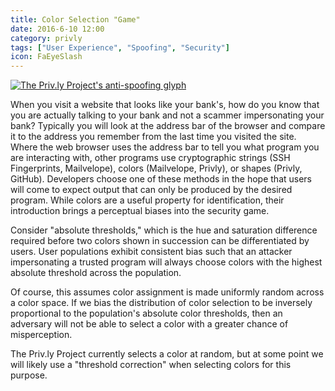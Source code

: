 ```yaml
---
title: Color Selection "Game"
date: 2016-6-10 12:00
category: privly
tags: ["User Experience", "Spoofing", "Security"]
icon: FaEyeSlash
---
```


<a href="/color-selection-game.html">
  <img alt="The Priv.ly Project's anti-spoofing glyph" src="/static/images/blog/content/glyph.png" title="The Priv.ly Project's anti-spoofing glyph" class="img-responsive" />
</a>

When you visit a website that looks like your bank's, how do you know that you are actually talking to
your bank and not a scammer impersonating your bank? Typically you will look at the address bar of the
browser and compare it to the address you remember from the last time you visited the site.
Where the web browser uses the address bar to tell you what program you are interacting with, other
programs use cryptographic strings (SSH Fingerprints, Mailvelope), colors (Mailvelope, Privly), or shapes (Privly, GitHub). Developers choose one of these methods in the hope that users will come to expect output that can
only be produced by the desired program.
While colors are a useful property for identification, their introduction brings a perceptual biases into the security game.

Consider "absolute thresholds," which is the hue and saturation difference required before two colors shown in succession can be differentiated by users. User populations exhibit consistent bias such that an attacker impersonating a trusted program will always choose colors with the highest absolute threshold across the population.

Of course, this assumes color assignment is made uniformly random across a color space. If we bias the distribution of color selection to be inversely proportional to the population's absolute color thresholds, then an adversary will not be able to select a color with a greater chance of misperception.

The Priv.ly Project currently selects a color at random, but at some point we will likely use a "threshold correction"
when selecting colors for this purpose.


